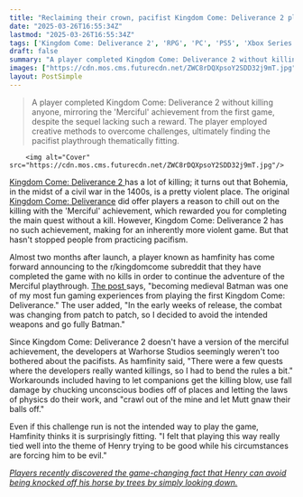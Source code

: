 ```yaml
---
title: "Reclaiming their crown, pacifist Kingdom Come: Deliverance 2 player beats the whole RPG as 'Merciful Henry': 1,741 strikes blocked, 472 knockouts, and zero kills"
date: "2025-03-26T16:55:34Z"
lastmod: "2025-03-26T16:55:34Z"
tags: ['Kingdom Come: Deliverance 2', 'RPG', 'PC', 'PS5', 'Xbox Series X']
draft: false
summary: "A player completed Kingdom Come: Deliverance 2 without killing anyone, mirroring the 'Merciful' achievement from the first game, despite the sequel lacking such a reward.  The player employed creative methods to overcome challenges, ultimately finding the pacifist playthrough thematically fitting."
images: ["https://cdn.mos.cms.futurecdn.net/ZWC8rDQXpsoY2SDD32j9mT.jpg"]
layout: PostSimple
---
```

> A player completed Kingdom Come: Deliverance 2 without killing anyone, mirroring the 'Merciful' achievement from the first game, despite the sequel lacking such a reward.  The player employed creative methods to overcome challenges, ultimately finding the pacifist playthrough thematically fitting.


        <img alt="Cover" src="https://cdn.mos.cms.futurecdn.net/ZWC8rDQXpsoY2SDD32j9mT.jpg"/>
        
[Kingdom Come: Deliverance 2 ](https://www.gamesradar.com/kingdom-come-deliverance-2/)has a lot of killing; it turns out that Bohemia, in the midst of a civil war in the 1400s, is a pretty violent place. The original [Kingdom Come: Deliverance](https://www.gamesradar.com/kingdom-come-deliverance/) did offer players a reason to chill out on the killing with the 'Merciful' achievement, which rewarded you for completing the main quest without a kill. However, Kingdom Come: Deliverance 2 has no such achievement, making for an inherently more violent game. But that hasn't stopped people from practicing pacifism.

Almost two months after launch, a player known as hamfinity has come forward announcing to the r/kingdomcome subreddit that they have completed the game with no kills in order to continue the adventure of the Merciful playthrough. [The post ](https://www.reddit.com/r/kingdomcome/comments/1jjmgai/kcd2_i_completed_the_game_with_0_kills_to/?utm_source=share&utm_medium=web3x&utm_name=web3xcss&utm_term=1&utm_content=share_button)says, "becoming medieval Batman was one of my most fun gaming experiences from playing the first Kingdom Come: Deliverance." The user added, "In the early weeks of release, the combat was changing from patch to patch, so I decided to avoid the intended weapons and go fully Batman."

Since Kingdom Come: Deliverance 2 doesn't have a version of the merciful achievement, the developers at Warhorse Studios seemingly weren't too bothered about the pacifists. As hamfinity said, "There were a few quests where the developers really wanted killings, so I had to bend the rules a bit." Workarounds included having to let companions get the killing blow, use fall damage by chucking unconscious bodies off of places and letting the laws of physics do their work, and "crawl out of the mine and let Mutt gnaw their balls off."

Even if this challenge run is not the intended way to play the game, Hamfinity thinks it is surprisingly fitting. "I felt that playing this way really tied well into the theme of Henry trying to be good while his circumstances are forcing him to be evil."

[<em>Players recently discovered the game-changing fact that Henry can avoid being knocked off his horse by trees by simply looking down.</em>](https://www.gamesradar.com/games/rpg/kingdom-come-deliverance-2-has-another-secret-skill-and-this-one-is-an-absolute-game-changer-looking-down-makes-you-duck-under-branches-while-riding-your-horse/)
        